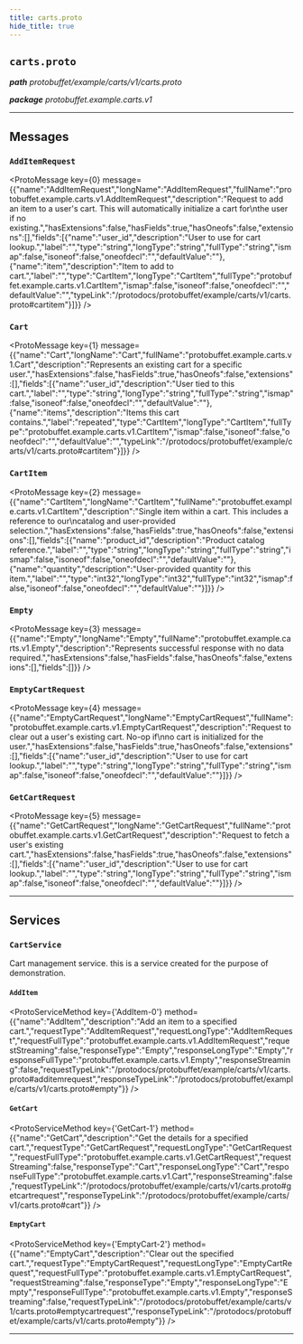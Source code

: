 ```yaml
---
title: carts.proto
hide_title: true
---
```



## `carts.proto`
_**path** protobuffet/example/carts/v1/carts.proto_

_**package** protobuffet.example.carts.v1_



---

## Messages


### `AddItemRequest`
<ProtoMessage key={0} message={{"name":"AddItemRequest","longName":"AddItemRequest","fullName":"protobuffet.example.carts.v1.AddItemRequest","description":"Request to add an item to a user's cart. This will automatically initialize a cart for\nthe user if no existing.","hasExtensions":false,"hasFields":true,"hasOneofs":false,"extensions":[],"fields":[{"name":"user_id","description":"User to use for cart lookup.","label":"","type":"string","longType":"string","fullType":"string","ismap":false,"isoneof":false,"oneofdecl":"","defaultValue":""},{"name":"item","description":"Item to add to cart.","label":"","type":"CartItem","longType":"CartItem","fullType":"protobuffet.example.carts.v1.CartItem","ismap":false,"isoneof":false,"oneofdecl":"","defaultValue":"","typeLink":"/protodocs/protobuffet/example/carts/v1/carts.proto#cartitem"}]}} />


### `Cart`
<ProtoMessage key={1} message={{"name":"Cart","longName":"Cart","fullName":"protobuffet.example.carts.v1.Cart","description":"Represents an existing cart for a specific user.","hasExtensions":false,"hasFields":true,"hasOneofs":false,"extensions":[],"fields":[{"name":"user_id","description":"User tied to this cart.","label":"","type":"string","longType":"string","fullType":"string","ismap":false,"isoneof":false,"oneofdecl":"","defaultValue":""},{"name":"items","description":"Items this cart contains.","label":"repeated","type":"CartItem","longType":"CartItem","fullType":"protobuffet.example.carts.v1.CartItem","ismap":false,"isoneof":false,"oneofdecl":"","defaultValue":"","typeLink":"/protodocs/protobuffet/example/carts/v1/carts.proto#cartitem"}]}} />


### `CartItem`
<ProtoMessage key={2} message={{"name":"CartItem","longName":"CartItem","fullName":"protobuffet.example.carts.v1.CartItem","description":"Single item within a cart. This includes a reference to our\ncatalog and user-provided selection.","hasExtensions":false,"hasFields":true,"hasOneofs":false,"extensions":[],"fields":[{"name":"product_id","description":"Product catalog reference.","label":"","type":"string","longType":"string","fullType":"string","ismap":false,"isoneof":false,"oneofdecl":"","defaultValue":""},{"name":"quantity","description":"User-provided quantity for this item.","label":"","type":"int32","longType":"int32","fullType":"int32","ismap":false,"isoneof":false,"oneofdecl":"","defaultValue":""}]}} />


### `Empty`
<ProtoMessage key={3} message={{"name":"Empty","longName":"Empty","fullName":"protobuffet.example.carts.v1.Empty","description":"Represents successful response with no data required.","hasExtensions":false,"hasFields":false,"hasOneofs":false,"extensions":[],"fields":[]}} />


### `EmptyCartRequest`
<ProtoMessage key={4} message={{"name":"EmptyCartRequest","longName":"EmptyCartRequest","fullName":"protobuffet.example.carts.v1.EmptyCartRequest","description":"Request to clear out a user's existing cart. No-op if\nno cart is initialized for the user.","hasExtensions":false,"hasFields":true,"hasOneofs":false,"extensions":[],"fields":[{"name":"user_id","description":"User to use for cart lookup.","label":"","type":"string","longType":"string","fullType":"string","ismap":false,"isoneof":false,"oneofdecl":"","defaultValue":""}]}} />


### `GetCartRequest`
<ProtoMessage key={5} message={{"name":"GetCartRequest","longName":"GetCartRequest","fullName":"protobuffet.example.carts.v1.GetCartRequest","description":"Request to fetch a user's existing cart.","hasExtensions":false,"hasFields":true,"hasOneofs":false,"extensions":[],"fields":[{"name":"user_id","description":"User to use for cart lookup.","label":"","type":"string","longType":"string","fullType":"string","ismap":false,"isoneof":false,"oneofdecl":"","defaultValue":""}]}} />

---
## Services


### `CartService`

Cart management service. this is a service created for the purpose of demonstration.


#### `AddItem`
<ProtoServiceMethod key={'AddItem-0'} method={{"name":"AddItem","description":"Add an item to a specified cart.","requestType":"AddItemRequest","requestLongType":"AddItemRequest","requestFullType":"protobuffet.example.carts.v1.AddItemRequest","requestStreaming":false,"responseType":"Empty","responseLongType":"Empty","responseFullType":"protobuffet.example.carts.v1.Empty","responseStreaming":false,"requestTypeLink":"/protodocs/protobuffet/example/carts/v1/carts.proto#additemrequest","responseTypeLink":"/protodocs/protobuffet/example/carts/v1/carts.proto#empty"}} />


#### `GetCart`
<ProtoServiceMethod key={'GetCart-1'} method={{"name":"GetCart","description":"Get the details for a specified cart.","requestType":"GetCartRequest","requestLongType":"GetCartRequest","requestFullType":"protobuffet.example.carts.v1.GetCartRequest","requestStreaming":false,"responseType":"Cart","responseLongType":"Cart","responseFullType":"protobuffet.example.carts.v1.Cart","responseStreaming":false,"requestTypeLink":"/protodocs/protobuffet/example/carts/v1/carts.proto#getcartrequest","responseTypeLink":"/protodocs/protobuffet/example/carts/v1/carts.proto#cart"}} />


#### `EmptyCart`
<ProtoServiceMethod key={'EmptyCart-2'} method={{"name":"EmptyCart","description":"Clear out the specified cart.","requestType":"EmptyCartRequest","requestLongType":"EmptyCartRequest","requestFullType":"protobuffet.example.carts.v1.EmptyCartRequest","requestStreaming":false,"responseType":"Empty","responseLongType":"Empty","responseFullType":"protobuffet.example.carts.v1.Empty","responseStreaming":false,"requestTypeLink":"/protodocs/protobuffet/example/carts/v1/carts.proto#emptycartrequest","responseTypeLink":"/protodocs/protobuffet/example/carts/v1/carts.proto#empty"}} />


---


  